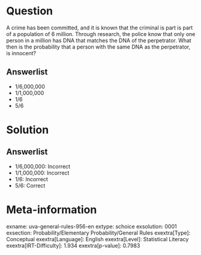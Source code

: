Question
========

A crime has been committed, and it is known that the criminal is part is part of a population of 6 million. Through research, the police know that only one person in a million has DNA that matches the DNA of the perpetrator. What then is the probability that a person with the same DNA as the perpetrator, is innocent?

Answerlist
----------

* 1/6,000,000
* 1/1,000,000
* 1/6
* 5/6

Solution
========

Answerlist
----------

* 1/6,000,000: Incorrect
* 1/1,000,000: Incorrect
* 1/6: Incorrect
* 5/6: Correct

Meta-information
================
exname: uva-general-rules-956-en
extype: schoice
exsolution: 0001
exsection: Probability/Elementary Probability/General Rules
exextra[Type]: Conceptual
exextra[Language]: English
exextra[Level]: Statistical Literacy
exextra[IRT-Difficulty]: 1.934
exextra[p-value]: 0.7983
